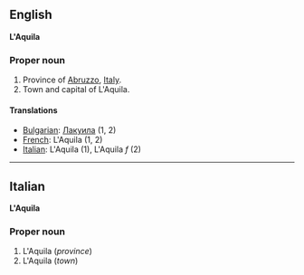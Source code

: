 ==English==
'''L'Aquila'''

===Proper noun===

#Province of [[Abruzzo]], [[Italy]].
#Town and capital of L'Aquila.

====Translations====

*[[Bulgarian]]: [[Лакуила]] (1, 2)
*[[French]]: L'Aquila (1, 2)
*[[Italian]]: L'Aquila '' '' (1), L'Aquila ''f'' (2)

----

==Italian==
'''L'Aquila'''

===Proper noun===

#L'Aquila (''province'')
#L'Aquila (''town'')